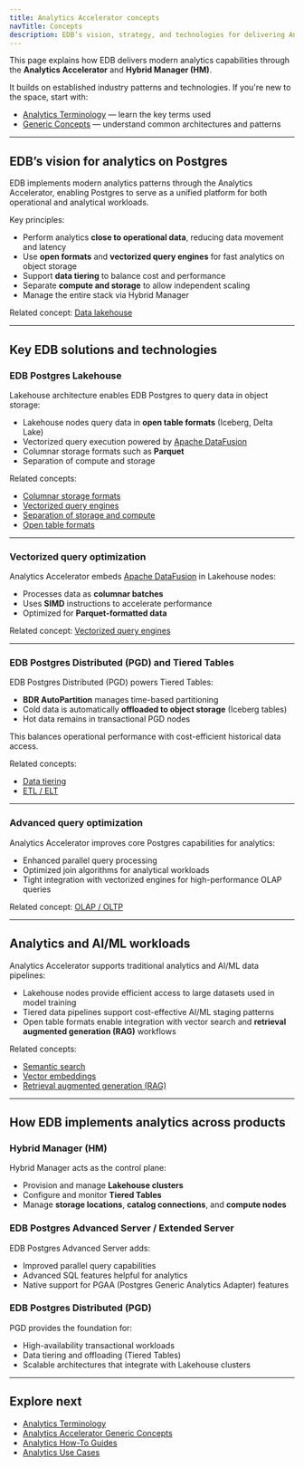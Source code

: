 ```yaml
---
title: Analytics Accelerator concepts
navTitle: Concepts
description: EDB’s vision, strategy, and technologies for delivering Analytics Accelerator capabilities on Postgres.
---
```


This page explains how EDB delivers modern analytics capabilities through the **Analytics Accelerator** and **Hybrid Manager (HM)**.

It builds on established industry patterns and technologies. If you're new to the space, start with:

-   [Analytics Terminology](./terminology) — learn the key terms used
-   [Generic Concepts](./generic-concepts) — understand common architectures and patterns

* * *

## EDB’s vision for analytics on Postgres

EDB implements modern analytics patterns through the Analytics Accelerator, enabling Postgres to serve as a unified platform for both operational and analytical workloads.

Key principles:

-   Perform analytics **close to operational data**, reducing data movement and latency
-   Use **open formats** and **vectorized query engines** for fast analytics on object storage
-   Support **data tiering** to balance cost and performance
-   Separate **compute and storage** to allow independent scaling
-   Manage the entire stack via Hybrid Manager

Related concept: [Data lakehouse](./generic-concepts#data-lakehouse)

* * *

## Key EDB solutions and technologies

### EDB Postgres Lakehouse

Lakehouse architecture enables EDB Postgres to query data in object storage:

-   Lakehouse nodes query data in **open table formats** (Iceberg, Delta Lake)
-   Vectorized query execution powered by [Apache DataFusion](https://datafusion.apache.org/)
-   Columnar storage formats such as **Parquet**
-   Separation of compute and storage

Related concepts:

-   [Columnar storage formats](./generic-concepts#columnar-storage-formats)
-   [Vectorized query engines](./generic-concepts#vectorized-query-engines)
-   [Separation of storage and compute](./generic-concepts#separation-of-storage-and-compute)
-   [Open table formats](./generic-concepts#open-table-formats)

* * *

### Vectorized query optimization

Analytics Accelerator embeds [Apache DataFusion](https://datafusion.apache.org/) in Lakehouse nodes:

-   Processes data as **columnar batches**
-   Uses **SIMD** instructions to accelerate performance
-   Optimized for **Parquet-formatted data**

Related concept: [Vectorized query engines](./generic-concepts#vectorized-query-engines)

* * *

### EDB Postgres Distributed (PGD) and Tiered Tables

EDB Postgres Distributed (PGD) powers Tiered Tables:

-   **BDR AutoPartition** manages time-based partitioning
-   Cold data is automatically **offloaded to object storage** (Iceberg tables)
-   Hot data remains in transactional PGD nodes

This balances operational performance with cost-efficient historical data access.

Related concepts:

-   [Data tiering](./generic-concepts#data-tiering)
-   [ETL / ELT](./generic-concepts#etl-elt)

* * *

### Advanced query optimization

Analytics Accelerator improves core Postgres capabilities for analytics:

-   Enhanced parallel query processing
-   Optimized join algorithms for analytical workloads
-   Tight integration with vectorized engines for high-performance OLAP queries

Related concept: [OLAP / OLTP](./generic-concepts#olap-oltp)

* * *

## Analytics and AI/ML workloads

Analytics Accelerator supports traditional analytics and AI/ML data pipelines:

-   Lakehouse nodes provide efficient access to large datasets used in model training
-   Tiered data pipelines support cost-effective AI/ML staging patterns
-   Open table formats enable integration with vector search and **retrieval augmented generation (RAG)** workflows

Related concepts:

-   [Semantic search](./generic-concepts#semantic-search)
-   [Vector embeddings](./generic-concepts#vector-embeddings)
-   [Retrieval augmented generation (RAG)](./generic-concepts#retrieval-augmented-generation-rag)

* * *

## How EDB implements analytics across products

### Hybrid Manager (HM)

Hybrid Manager acts as the control plane:

-   Provision and manage **Lakehouse clusters**
-   Configure and monitor **Tiered Tables**
-   Manage **storage locations**, **catalog connections**, and **compute nodes**

### EDB Postgres Advanced Server / Extended Server

EDB Postgres Advanced Server adds:

-   Improved parallel query capabilities
-   Advanced SQL features helpful for analytics
-   Native support for PGAA (Postgres Generic Analytics Adapter) features

### EDB Postgres Distributed (PGD)

PGD provides the foundation for:

-   High-availability transactional workloads
-   Data tiering and offloading (Tiered Tables)
-   Scalable architectures that integrate with Lakehouse clusters

* * *

## Explore next

-   [Analytics Terminology](./terminology)
-   [Analytics Accelerator Generic Concepts](./generic-concepts)
-   [Analytics How-To Guides](/edb-postgres-ai/hybrid-manager/analytics/learn/how-to/)
-   [Analytics Use Cases](/edb-postgres-ai/hybrid-manager/analytics/learn/use-cases.mdx)
